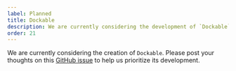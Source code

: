 ```yaml
---
label: Planned
title: Dockable
description: We are currently considering the development of `Dockable`.
order: 21
---
```


We are currently considering the creation of `Dockable`. Please post your thoughts on this [GitHub issue](https://github.com/yamada-ui/yamada-ui/issues/989) to help us prioritize its development.
